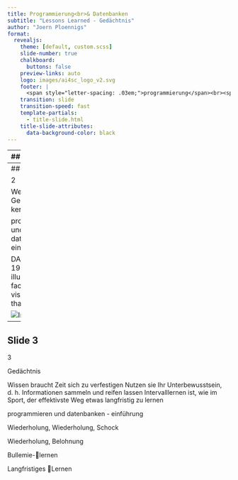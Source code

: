 ```yaml
---
title: Programmierung<br>& Datenbanken
subtitle: "Lessons Learned - Gedächtnis"
author: "Joern Ploennigs"
format: 
  revealjs:
    theme: [default, custom.scss]
    slide-number: true
    chalkboard: 
      buttons: false
    preview-links: auto
    logo: images/ai4sc_logo_v2.svg
    footer: |
      <span style="letter-spacing: .03em;">programmierung</span><br><span style="letter-spacing: -.03em;">und datenbanken</span>
    transition: slide
    transition-speed: fast
    template-partials:
      - title-slide.html
    title-slide-attributes:
      data-background-color: black
---
```



---
## Slide 1


1

Lessons Learned

programmieren und datenbanken - einführung

„Lessons Learned“ sind kurze off-topic Themen, von denen ich wünschte irgendjemand hätte mir das als Student gesagt
Meist in der Mitte der Vorlesung um diese aufzulockern
Dieses Semester primär Softskill-Themen; Nächstes Semester Survival-Tipps fürs Berufsleben

DALL·E 2: Teddy bears mixing sparkling chemicals as mad scientists, steampunk

---
## Slide 2


2

Welche Gedächtnisarten kennen Sie?

programmieren und datenbanken - einführung

DALL·E 2: 1980s illustration of a face with a visible brain that’s exploding

![Image 1](images/01x_Gedaechnisarten/image_1.jpg)

---
## Slide 3


3

Gedächtnis

Wissen braucht Zeit sich zu verfestigen
Nutzen sie Ihr Unterbewusstsein, d. h. Informationen sammeln und reifen lassen
Intervalllernen ist, wie im Sport, der effektivste Weg etwas langfristig zu lernen

programmieren und datenbanken - einführung

Wiederholung,
Wiederholung,
Schock

Wiederholung,
Belohnung

Bullemie-lernen

Langfristiges Lernen